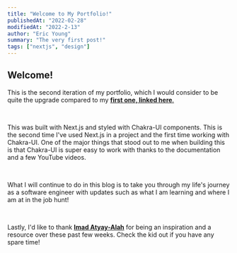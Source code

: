 ```yaml
---
title: "Welcome to My Portfolio!"
publishedAt: "2022-02-28"
modifiedAt: "2022-2-13"
author: "Eric Young"
summary: "The very first post!"
tags: ["nextjs", "design"]
---
```


## Welcome!

This is the second iteration of my portfolio, which I would consider to be quite the upgrade compared to my [**first one, linked here**.](https://ericyoung2.vercel.app/)

<br />

This was built with Next.js and styled with Chakra-UI components. This is the second time I've used Next.js in a project and the first time working with Chakra-UI. One of the major things that stood out to me when building this is that Chakra-UI is super easy to work with thanks to the documentation and a few YouTube videos. 

<br />

What I will continue to do in this blog is to take you through my life's journey as a software engineer with updates such as what I am learning and where I am at in the job hunt!

<br />

Lastly, I'd like to thank [**Imad Atyay-Alah**](https://github.com/imadatyatalah) for being an inspiration and a resource over these past few weeks. Check the kid out if you have any spare time!



